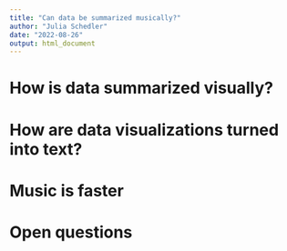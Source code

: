 ```yaml
---
title: "Can data be summarized musically?"
author: "Julia Schedler"
date: "2022-08-26"
output: html_document
---
```


# How is data summarized visually?
# How are data visualizations turned into text?
# Music is faster
# Open questions